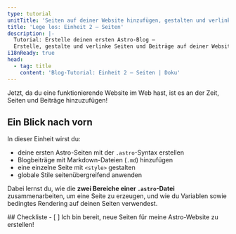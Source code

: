 ```yaml
---
type: tutorial
unitTitle: 'Seiten auf deiner Website hinzufügen, gestalten und verlinken'
title: 'Lege los: Einheit 2 – Seiten'
description: |-
  Tutorial: Erstelle deinen ersten Astro-Blog —
  Erstelle, gestalte und verlinke Seiten und Beiträge auf deiner Website
i18nReady: true
head:
  - tag: title
    content: 'Blog-Tutorial: Einheit 2 – Seiten | Doku'
---
```



Jetzt, da du eine funktionierende Website im Web hast, ist es an der Zeit, Seiten und Beiträge hinzuzufügen!

## Ein Blick nach vorn

In dieser Einheit wirst du:

- deine ersten Astro-Seiten mit der `.astro`-Syntax erstellen
- Blogbeiträge mit Markdown-Dateien (`.md`) hinzufügen
- eine einzelne Seite mit `<style>` gestalten
- globale Stile seitenübergreifend anwenden

Dabei lernst du, wie die **zwei Bereiche einer `.astro`-Datei** zusammenarbeiten, um eine Seite zu erzeugen, und wie du Variablen sowie bedingtes Rendering auf deinen Seiten verwendest.

<Box icon="check-list">
## Checkliste

<Checklist>
- [ ] Ich bin bereit, neue Seiten für meine Astro-Website zu erstellen!
</Checklist>
</Box>
